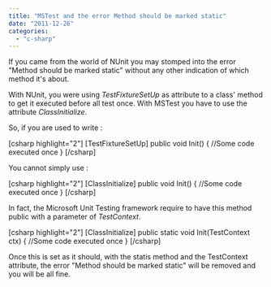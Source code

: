```yaml
---
title: "MSTest and the error Method should be marked static"
date: "2011-12-26"
categories: 
  - "c-sharp"
---
```


If you came from the world of NUnit you may stomped into the error "Method should be marked static" without any other indication of which method it's about.

With NUnit, you were using _TestFixtureSetUp_ as attribute to a class' method to get it executed before all test once. With MSTest you have to use the attribute _ClassInitialize_.

So, if you are used to write :

\[csharp highlight="2"\] \[TestFixtureSetUp\] public void Init() { //Some code executed once } \[/csharp\]

You cannot simply use :

\[csharp highlight="2"\] \[ClassInitialize\] public void Init() { //Some code executed once } \[/csharp\]

In fact, the Microsoft Unit Testing framework require to have this method public with a parameter of _TestContext_.

\[csharp highlight="2"\] \[ClassInitialize\] public static void Init(TestContext ctx) { //Some code executed once } \[/csharp\]

Once this is set as it should, with the statis method and the TestContext attribute, the error "Method should be marked static" will be removed and you will be all fine.
